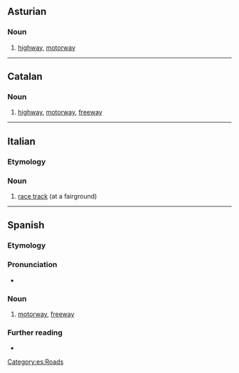 ==Asturian==
{{wikipedia|lang=ast}}

===Noun===
{{ast-noun|f|autopistes}}

# [[highway]], [[motorway]]

----

==Catalan==

===Noun===
{{ca-noun|f}}

# [[highway]], [[motorway]], [[freeway]]

----

==Italian==

===Etymology===
{{prefix|it|auto|pista}}

===Noun===
{{it-noun|f}}

# [[race track]] (at a fairground)

----

==Spanish==
{{wikipedia|lang=es}}

===Etymology===
{{af|es|auto|pista}}

===Pronunciation===
* {{es-IPA}}

===Noun===
{{es-noun|f}}

# [[motorway]], [[freeway]]

===Further reading===
* {{R:DRAE}}

[[Category:es:Roads]]